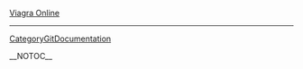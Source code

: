 <a href=" http://www.abunimah.org/V2images/Viagra-Online.html ">Viagra Online</a>
----
[[CategoryGitDocumentation]]

__NOTOC__